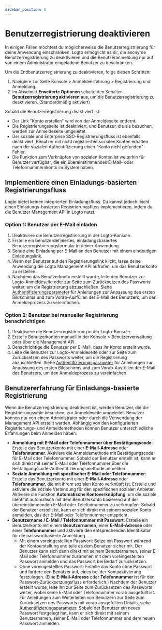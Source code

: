 ```yaml
---
sidebar_position: 6
---
```


# Benutzerregistrierung deaktivieren

In einigen Fällen möchtest du möglicherweise die Benutzerregistrierung für deine Anwendung einschränken. Logto ermöglicht es dir, die anonyme Benutzerregistrierung zu deaktivieren und die Benutzeranmeldung nur auf von einem Administrator eingeladene Benutzer zu beschränken.

Um die Endbenutzerregistrierung zu deaktivieren, folge diesen Schritten:

1. Navigiere zur Seite <CloudLink to="/sign-in-experience/sign-up-and-sign-in">Konsole > Anmeldeerfahrung > Registrierung und Anmeldung</CloudLink>.
2. Im Abschnitt **Erweiterte Optionen** schalte den Schalter **Benutzerregistrierung aktivieren** aus, um die Benutzerregistrierung zu deaktivieren. (Standardmäßig aktiviert)

Sobald die Benutzerregistrierung deaktiviert ist:

- Der Link "Konto erstellen" wird von der Anmeldeseite entfernt.
- Die Registrierungsseite ist deaktiviert, und Benutzer, die sie besuchen, werden zur Anmeldeseite umgeleitet.
- Der soziale und Enterprise SSO-Registrierungsfluss ist ebenfalls deaktiviert. Benutzer mit nicht registrierten sozialen Konten erhalten nach der sozialen Authentifizierung einen "Konto nicht gefunden"-Fehler.
- Die Funktion zum Verknüpfen von sozialen Konten ist weiterhin für Benutzer verfügbar, die ein übereinstimmendes E-Mail- oder Telefonnummernkonto im System haben.

## Implementiere einen Einladungs-basierten Registrierungsfluss

Logto bietet keinen integrierten Einladungsfluss. Du kannst jedoch leicht einen Einladungs-basierten Registrierungsfluss implementieren, indem du die Benutzer Management API in Logto nutzt.

### Option 1: Benutzer per E-Mail einladen

1. Deaktiviere die Benutzerregistrierung in der Logto-Konsole.
2. Erstelle ein benutzerdefiniertes, einladungsbasiertes Benutzerregistrierungsformular in deiner Anwendung.
3. Sende eine Einladung per E-Mail an den Benutzer mit einem eindeutigen Einladungslink.
4. Wenn der Benutzer auf den Registrierungslink klickt, lasse deine Anwendung die Logto Management API aufrufen, um das Benutzerkonto zu erstellen.
5. Nachdem das Benutzerkonto erstellt wurde, leite den Benutzer zur Logto-Anmeldeseite oder zur Seite zum Zurücksetzen des Passworts weiter, um die Registrierung abzuschließen. Siehe [Authentifizierungsparameter](/end-user-flows/authentication-parameters/) für Anleitungen zur Anpassung des ersten Bildschirms und zum Vorab-Ausfüllen der E-Mail des Benutzers, um den Anmeldeprozess zu vereinfachen.

### Option 2: Benutzer bei manueller Registrierung benachrichtigen

1. Deaktiviere die Benutzerregistrierung in der Logto-Konsole.
2. Erstelle Benutzerkonten manuell in der <CloudLink to="/users">Konsole > Benutzerverwaltung</CloudLink> oder über die Management API.
3. Benachrichtige die Benutzer per E-Mail, dass ihr Konto erstellt wurde.
4. Leite die Benutzer zur Logto-Anmeldeseite oder zur Seite zum Zurücksetzen des Passworts weiter, um die Registrierung abzuschließen. Siehe [Authentifizierungsparameter](/end-user-flows/authentication-parameters/) für Anleitungen zur Anpassung des ersten Bildschirms und zum Vorab-Ausfüllen der E-Mail des Benutzers, um den Anmeldeprozess zu vereinfachen.

## Benutzererfahrung für Einladungs-basierte Registrierung

Wenn die Benutzerregistrierung deaktiviert ist, werden Benutzer, die die Registrierungsseite besuchen, zur Anmeldeseite umgeleitet. Benutzer können nur von einem Administrator oder durch die Verwendung der Management API erstellt werden. Abhängig von den konfigurierten Registrierungs- und Anmeldemethoden können Benutzer unterschiedliche Erfahrungen beim Anmelden haben:

- **Anmeldung mit E-Mail oder Telefonnummer über Bestätigungscode**: Erstelle das Benutzerkonto mit einer **E-Mail-Adresse** oder **Telefonnummer**. Aktiviere die Anmeldemethode mit Bestätigungscode für E-Mail oder Telefonnummer. Sobald der Benutzer erstellt ist, kann er sich direkt mit seiner E-Mail oder Telefonnummer über die Bestätigungscode-Authentifizierungsmethode anmelden.
- **Soziale Anmeldung mit spezifischer E-Mail oder Telefonnummer**: Erstelle das Benutzerkonto mit einer **E-Mail-Adresse** oder **Telefonnummer**, die mit ihrem sozialen Konto verknüpft ist. Erstelle und aktiviere die soziale Verbindung für den spezifischen sozialen Anbieter. Aktiviere die Funktion **Automatische Kontoverknüpfung**, um die soziale Identität automatisch mit dem Benutzerkonto basierend auf der übereinstimmenden E-Mail oder Telefonnummer zu verknüpfen. Sobald der Benutzer erstellt ist, kann er sich direkt mit seinem sozialen Konto anmelden, das der E-Mail oder Telefonnummer entspricht.
- **Benutzername / E-Mail / Telefonnummer mit Passwort**: Erstelle ein Benutzerkonto mit einem **Benutzernamen**, einer **E-Mail-Adresse** oder einer **Telefonnummer** und aktiviere den entsprechenden Identifikator für die passwortbasierte Anmeldung.
  - Mit einem voreingestellten Passwort: Setze ein Passwort während der Kontoerstellung und teile es dem Benutzer sicher mit. Der Benutzer kann sich dann direkt mit seinem Benutzernamen, seiner E-Mail oder Telefonnummer zusammen mit dem voreingestellten Passwort anmelden und das Passwort bei Bedarf zurücksetzen.
  - Ohne voreingestelltes Passwort: Erstelle das Konto ohne Passwort und fordere den Benutzer auf, eines bei der Kontoaktivierung festzulegen. (Eine **E-Mail-Adresse** oder **Telefonnummer** ist für den Passwort-Zurücksetzungsfluss erforderlich.) Nachdem der Benutzer erstellt wurde, leite ihn zur Seite zum Zurücksetzen des Passworts weiter, wobei seine E-Mail oder Telefonnummer vorab ausgefüllt ist. Für Anleitungen zum Weiterleiten von Benutzern zur Seite zum Zurücksetzen des Passworts mit vorab ausgefüllten Details, siehe [Authentifizierungsparameter](/end-user-flows/authentication-parameters/). Sobald der Benutzer ein neues Passwort festgelegt hat, kann er sich direkt mit seinem Benutzernamen, seiner E-Mail oder Telefonnummer und dem neuen Passwort anmelden.
